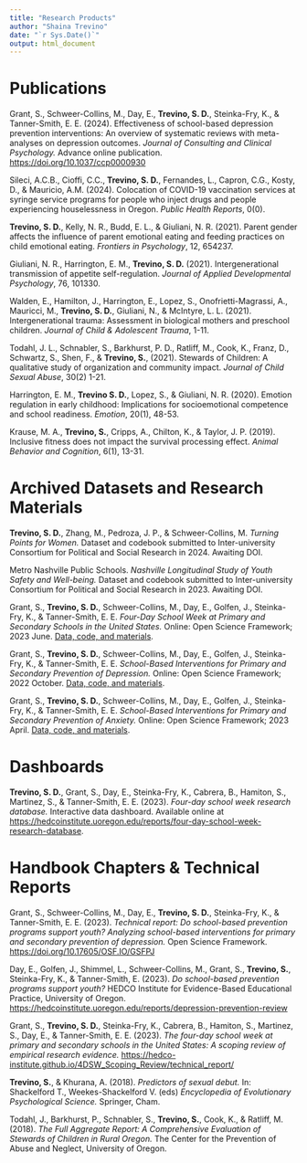 ```yaml
---
title: "Research Products"
author: "Shaina Trevino"
date: "`r Sys.Date()`"
output: html_document
---
```



# Publications

Grant, S., Schweer-Collins, M., Day, E., **Trevino, S. D.**, Steinka-Fry, K., & Tanner-Smith, E. E. (2024). Effectiveness of school-based depression prevention interventions: An overview of systematic reviews with meta-analyses on depression outcomes. *Journal of Consulting and Clinical Psychology.* Advance online publication. [https://doi.org/10.1037/ccp0000930](https://doi.org/10.1037/ccp0000930)

Sileci, A.C.B., Cioffi, C.C., **Trevino, S. D.**, Fernandes, L., Capron, C.G., Kosty, D., & Mauricio, A.M. (2024). Colocation of COVID-19 vaccination services at syringe service programs for people who inject drugs and people experiencing houselessness in Oregon. *Public Health Reports*, 0(0).

**Trevino, S. D.**, Kelly, N. R., Budd, E. L., & Giuliani, N. R. (2021). Parent gender affects the influence of parent emotional eating and feeding practices on child emotional eating. *Frontiers in Psychology*, 12, 654237.

Giuliani, N. R., Harrington, E. M., **Trevino, S. D.** (2021). Intergenerational transmission of appetite self-regulation. *Journal of Applied Developmental Psychology*, 76, 101330.

Walden, E., Hamilton, J., Harrington, E., Lopez, S., Onofrietti-Magrassi, A., Mauricci, M., **Trevino, S. D.**, Giuliani, N., & McIntyre, L. L. (2021). Intergenerational trauma: Assessment in biological mothers and preschool children. *Journal of Child & Adolescent Trauma*, 1-11.

Todahl, J. L., Schnabler, S., Barkhurst, P. D., Ratliff, M., Cook, K., Franz, D., Schwartz, S., Shen, F., & **Trevino, S.**, (2021). Stewards of Children: A qualitative study of organization and community impact. *Journal of Child Sexual Abuse*, 30(2) 1-21.

Harrington, E. M., **Trevino S. D.**, Lopez, S., & Giuliani, N. R. (2020). Emotion regulation in early childhood: Implications for socioemotional competence and school readiness. *Emotion*, 20(1), 48-53.

Krause, M. A., **Trevino, S.**, Cripps, A., Chilton, K., & Taylor, J. P. (2019). Inclusive fitness does not impact the survival processing effect. *Animal Behavior and Cognition*, 6(1), 13-31.

# Archived Datasets and Research Materials

**Trevino, S. D.**, Zhang, M., Pedroza, J. P., & Schweer-Collins, M. *Turning Points for Women.* Dataset and codebook submitted to Inter-university Consortium for Political and Social Research in 2024. Awaiting DOI.

Metro Nashville Public Schools. *Nashville Longitudinal Study of Youth Safety and Well-being.* Dataset and codebook submitted to Inter-university Consortium for Political and Social Research in 2023. Awaiting DOI.

Grant, S., **Trevino, S. D.**, Schweer-Collins, M., Day, E., Golfen, J., Steinka-Fry, K., & Tanner-Smith, E. E. *Four-Day School Week at Primary and Secondary Schools in the United States.* Online: Open Science Framework; 2023 June. [Data, code, and materials](https://doi.org/10.17605/OSF.IO/KQYC6).

Grant, S., **Trevino, S. D.**, Schweer-Collins, M., Day, E., Golfen, J., Steinka-Fry, K., & Tanner-Smith, E. E. *School-Based Interventions for Primary and Secondary Prevention of Depression.* Online: Open Science Framework; 2022 October. [Data, code, and materials](https://doi.org/10.17605/OSF.IO/C7NYZ).

Grant, S., **Trevino, S. D.**, Schweer-Collins, M., Day, E., Golfen, J., Steinka-Fry, K., & Tanner-Smith, E. E. *School-Based Interventions for Primary and Secondary Prevention of Anxiety.* Online: Open Science Framework; 2023 April. [Data, code, and materials](https://doi.org/10.17605/OSF.IO/8NEA2).

# Dashboards

**Trevino, S. D.**, Grant, S., Day, E., Steinka-Fry, K., Cabrera, B., Hamiton, S., Martinez, S., & Tanner-Smith, E. E. (2023). *Four-day school week research database.* Interactive data dashboard. Available online at [https://hedcoinstitute.uoregon.edu/reports/four-day-school-week-research-database](https://hedcoinstitute.uoregon.edu/reports/four-day-school-week-research-database).

# Handbook Chapters & Technical Reports

Grant, S., Schweer-Collins, M., Day, E., **Trevino, S. D.**, Steinka-Fry, K., & Tanner-Smith, E. E. (2023). *Technical report: Do school-based prevention programs support youth? Analyzing school-based interventions for primary and secondary prevention of depression.* Open Science Framework. [https://doi.org/10.17605/OSF.IO/GSFPJ](https://doi.org/10.17605/OSF.IO/GSFPJ)

Day, E., Golfen, J., Shimmel, L., Schweer-Collins, M., Grant, S., **Trevino, S.**, Steinka-Fry, K., & Tanner-Smith, E. (2023). *Do school-based prevention programs support youth?* HEDCO Institute for Evidence-Based Educational Practice, University of Oregon. [https://hedcoinstitute.uoregon.edu/reports/depression-prevention-review](https://hedcoinstitute.uoregon.edu/reports/depression-prevention-review)

Grant, S., **Trevino, S. D.**, Steinka-Fry, K., Cabrera, B., Hamiton, S., Martinez, S., Day, E., & Tanner-Smith, E. E. (2023). *The four-day school week at primary and secondary schools in the United States: A scoping review of empirical research evidence.* [https://hedco-institute.github.io/4DSW_Scoping_Review/technical_report/](https://hedco-institute.github.io/4DSW_Scoping_Review/technical_report/)

**Trevino, S.**, & Khurana, A. (2018). *Predictors of sexual debut.* In: Shackelford T., Weekes-Shackelford V. (eds) *Encyclopedia of Evolutionary Psychological Science.* Springer, Cham.

Todahl, J., Barkhurst, P., Schnabler, S., **Trevino, S.**, Cook, K., & Ratliff, M. (2018). *The Full Aggregate Report: A Comprehensive Evaluation of Stewards of Children in Rural Oregon.* The Center for the Prevention of Abuse and Neglect, University of Oregon.


